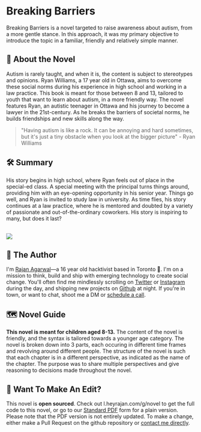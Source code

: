 
# Breaking Barriers

<Callout emoji="📖">
 Breaking Barriers is a novel targeted to raise awareness about autism, from a more gentle stance. In this approach, it was my primary objective to introduce the topic in a familiar, friendly and relatively simple manner. 
</Callout>

## 🌱 About the Novel
Autism is rarely taught, and when it is, the content is subject to stereotypes and opinions. Ryan Williams, a 17 year old in Ottawa, aims to overcome these social norms during his experience in high school and working in a law practice. This book is meant for those between 8 and 13, tailored to youth that want to learn about autism, in a more friendly way. The novel features Ryan, an autistic teenager in Ottawa and his journey to become a lawyer in the 21st-century. As he breaks the barriers of societal norms, he builds friendships and new skills along the way.

> "Having autism is like a rock. It can be annoying and hard sometimes, but it's just a tiny obstacle when you look at the bigger picture" - Ryan Williams

## 🛠 Summary
His story begins in high school, where Ryan feels out of place in the special-ed class. A special meeting with the principal turns things around, providing him with an eye-opening opportunity in his senior year. Things go well, and Ryan is invited to study law in university. As time flies, his story continues at a law practice, where he is mentored and doubted by a variety of passionate and out-of-the-ordinary coworkers. His story is inspiring to many, but does it last? <br/><br/>

<img src="https://github.com/itsrajan/novel-v1/blob/master/public/bookpost.png?raw=true"/>

## 👋 The Author
 I'm [Rajan Agarwal](https://heyrajan.com)—a 16 year old hacktivist based in Toronto 🌇. I'm on a mission to think, build and ship with emerging technology to create social change. You'll often find me mindlessly scrolling on [Twitter](https://tw.heyrajan.com) or [Instagram](https://www.instagram.com/rajanwastaken/) during the day, and shipping new projects on [Github](https://g.heyrajan.com) at night. If you're in town, or want to chat, shoot me a DM or [schedule a call](https://calendly.com/rajanagarwal/30min).

 ## 🗺 Novel Guide 
 **This novel is meant for children aged 8-13.** The content of the novel is friendly, and the syntax is tailored towards a younger age category. The novel is broken down into 3 parts, each occuring in different time frames and revolving around different people. The structure of the novel is such that each chapter is in a different perspective, as indicated as the name of the chapter. The purpose was to share multiple perspectives and give reasoning to decisions made throughout the novel.

## 📜 Want To Make An Edit?
This novel is **open sourced**. Check out l.heyrajan.com/g/novel to get the full code to this novel, or go to our [Standard PDF](https://drive.google.com/file/d/1mjfooNxMTl1R9im_zjTfimJRWx3zJ_sI/view) form for a plain version. Please note that the PDF version is not entirely updated. To make a change, either make a Pull Request on the github repository or [contact me directly](https://heyrajan.com).